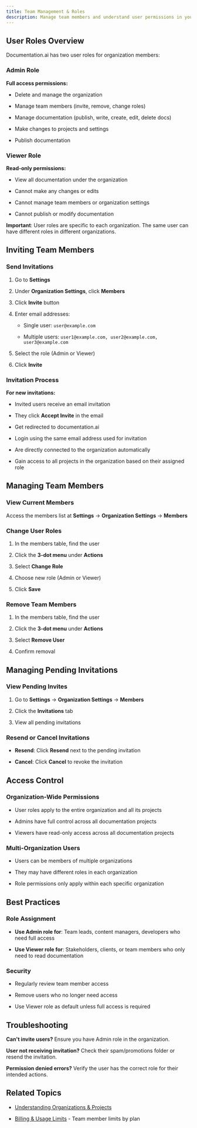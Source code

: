 ```yaml
---
title: Team Management & Roles
description: Manage team members and understand user permissions in your organization.
---
```

## User Roles Overview

Documentation.ai has two user roles for organization members:

### Admin Role

**Full access permissions:**

- Delete and manage the organization

- Manage team members (invite, remove, change roles)

- Manage documentation (publish, write, create, edit, delete docs)

- Make changes to projects and settings

- Publish documentation

### Viewer Role

**Read-only permissions:**

- View all documentation under the organization

- Cannot make any changes or edits

- Cannot manage team members or organization settings

- Cannot publish or modify documentation

**Important**: User roles are specific to each organization. The same user can have different roles in different organizations.

## Inviting Team Members

### Send Invitations

1. Go to **Settings**

2. Under **Organization Settings**, click **Members**

3. Click **Invite** button

4. Enter email addresses:

   - Single user: `user@example.com`

   - Multiple users: `user1@example.com, user2@example.com, user3@example.com`

5. Select the role (Admin or Viewer)

6. Click **Invite**

### Invitation Process

**For new invitations:**

- Invited users receive an email invitation

- They click **Accept Invite** in the email

- Get redirected to documentation.ai

- Login using the same email address used for invitation

- Are directly connected to the organization automatically

- Gain access to all projects in the organization based on their assigned role

## Managing Team Members

### View Current Members

Access the members list at **Settings** → **Organization Settings** → **Members**

### Change User Roles

1. In the members table, find the user

2. Click the **3-dot menu** under **Actions**

3. Select **Change Role**

4. Choose new role (Admin or Viewer)

5. Click **Save**

### Remove Team Members

1. In the members table, find the user

2. Click the **3-dot menu** under **Actions**

3. Select **Remove User**

4. Confirm removal

## Managing Pending Invitations

### View Pending Invites

1. Go to **Settings** → **Organization Settings** → **Members**

2. Click the **Invitations** tab

3. View all pending invitations

### Resend or Cancel Invitations

- **Resend**: Click **Resend** next to the pending invitation

- **Cancel**: Click **Cancel** to revoke the invitation

## Access Control

### Organization-Wide Permissions

- User roles apply to the entire organization and all its projects

- Admins have full control across all documentation projects

- Viewers have read-only access across all documentation projects

### Multi-Organization Users

- Users can be members of multiple organizations

- They may have different roles in each organization

- Role permissions only apply within each specific organization

## Best Practices

### Role Assignment

- **Use Admin role for**: Team leads, content managers, developers who need full access

- **Use Viewer role for**: Stakeholders, clients, or team members who only need to read documentation

### Security

- Regularly review team member access

- Remove users who no longer need access

- Use Viewer role as default unless full access is required

## Troubleshooting

**Can't invite users?** Ensure you have Admin role in the organization.

**User not receiving invitation?** Check their spam/promotions folder or resend the invitation.

**Permission denied errors?** Verify the user has the correct role for their intended actions.

## Related Topics

- [Understanding Organizations & Projects](link-to-organizations-doc)

- [Billing & Usage Limits](link-to-usage-limits-doc) - Team member limits by plan

